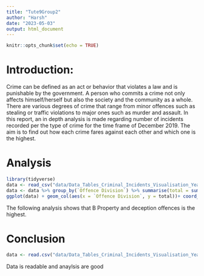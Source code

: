 ```yaml
---
title: "Tute9Group2"
author: "Harsh"
date: "2023-05-03"
output: html_document
---
```


```r
knitr::opts_chunk$set(echo = TRUE)
```

# Introduction:

Crime can be defined as an act or behavior that violates a law and is punishable by the government. A person who commits a crime not only affects himself/herself but also the society and the community as a whole. There are various degrees of crime that range from minor offences such as stealing or traffic violations to major ones such as murder and assault. In this report, an in depth analysis is made regarding number of incidents recorded per the type of crime for the time frame of December 2019. The aim is to find out how each crime fares against each other and which one is the highest.    

# Analysis

```r
library(tidyverse)
data <- read_csv("data/Data_Tables_Criminal_Incidents_Visualisation_Year_Ending_December_2019.csv")
data <- data %>% group_by(`Offence Division`) %>% summarise(total = sum(`Incidents Recorded`))
ggplot(data) + geom_col(aes(x = `Offence Division`, y = total))+ coord_flip()
```

The following analysis shows that B Property and deception offences is the highest.

# Conclusion
```r
data <- read.csv("data/Data_Tables_Criminal_Incidents_Visualisation_Year_Ending_December_2019.csv")
```
Data is readable and anaylsis are good